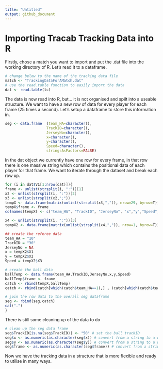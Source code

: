 ```yaml
---
title: "Untitled"
output: github_document
---
```


# Importing Tracab Tracking Data into R

Firstly, chose a match you want to import and put the .dat file into the working directory of R. Let's read it to a dataframe. 

```r
# change below to the name of the tracking data file
match <- "TrackingDataForAMatch.dat"
# use the read.table function to easily import the data 
dat <- read.table(tc)
```

The data is now read into R, but... it is not organised and spilt into a useable structure. We want to have a new row of data for every player for each frame (25 times a second). Let's setup a dataframe to store this information in. 

```r
seg <- data.frame  (team_HA=character(),
                   TrackID=character(),
                   JerseyNo=character(),
                   x=character(),
                   y=character(),
                   Speed=character(),
                   stringsAsFactors=FALSE)
```

In the dat object we currently have one row for every frame, in that row there is one massive string which contains the positional data of each player for that frame. We want to iterate through the dataset and break each row up. 

```r
for (i in dat$V1[1:nrow(dat)]){
frame <- unlist(strsplit(i, ":"))[1]
x2 <- unlist(strsplit(i, ":"))[2] 
x3 <- unlist(strsplit(x2,";"))
tempX <- data.frame(matrix(unlist(strsplit(x3,",")), nrow=29, byrow=T))
tempX$frame <- frame
colnames(tempX) <- c("team_HA", "TrackID", "JerseyNo", "x","y","Speed","frame")

x4 <- unlist(strsplit(i, ":"))[3]
tempX2 <- data.frame(matrix(unlist(strsplit(x4,",")), nrow=1, byrow=T))

## create the referee data 
team_HA = "10"
TrackID = "30"
JerseyNo = NA
x = tempX2$X1
y = tempX2$X2
Speed = tempX2$X3

# create the ball data 
ballTemp <- data.frame(team_HA,TrackID,JerseyNo,x,y,Speed)
ballTemp$frame <- frame
catch <- rbind(tempX,ballTemp)
catch <- rbind(catch[which(catch$team_HA==1),] , (catch[which(catch$team_HA==0),]), (catch[which(catch$team_HA==10),]))

# join the row data to the overall seg dataframe
seg <- rbind(seg,catch)
cat(".")
}
```
There is still some cleaning up of the data to do 

```r
# clean up the seg data frame 
seg$TrackID[is.na(seg$TrackID)] <- "50" # set the ball trackID
seg$x <- as.numeric(as.character(seg$x)) # convert from a string to a numeric
seg$y <- as.numeric(as.character(seg$y)) # convert from a string to a numeric
seg$frame <- as.numeric(as.character(seg$frame)) # convert from a string to a numeric
```

Now we have the tracking data in a structure that is more flexible and ready to utilise in many ways. 

